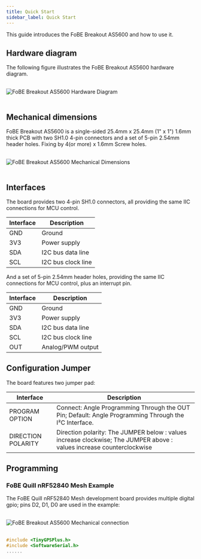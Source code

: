 ```yaml
---
title: Quick Start
sidebar_label: Quick Start
---
```


This guide introduces the FoBE Breakout AS5600 and how to use it.

## Hardware diagram

The following figure illustrates the FoBE Breakout AS5600 hardware diagram.

<br/>
<div style={{ textAlign: 'center' }}>
  <img src="/img/products/f2206-r1a.digram.png" alt="FoBE Breakout AS5600 Hardware Diagram" style={{ width: '80%', height: 'auto' }} />
</div>
<br/>

## Mechanical dimensions

FoBE Breakout AS5600 is a single-sided 25.4mm x 25.4mm (1" x 1") 1.6mm thick PCB with two SH1.0 4-pin connectors and a set of 5-pin 2.54mm header holes. Fixing by 4(or more) x 1.6mm Screw holes.

<br/>
<div style={{ textAlign: 'center' }}>
  <img src="/img/products/f2206-r1a.dimensions.png" alt="FoBE Breakout AS5600 Mechanical Dimensions" style={{ width: '80%', height: 'auto' }} />
</div>
<br/>

## Interfaces

The board provides two 4-pin SH1.0 connectors, all providing the same IIC connections for MCU control.

  |Interface                           |Description |
  |-------------------------------|---------|
  |GND  |Ground       |
  |3V3 |Power supply       |
  |SDA |I2C bus data line       |
  |SCL |I2C bus clock line       |

And a set of 5-pin 2.54mm header holes, providing the same IIC connections for MCU control, plus an interrupt pin.

  |Interface                           |Description |
  |-------------------------------|---------|
  |GND  |Ground       |
  |3V3 |Power supply       |
  |SDA |I2C bus data line       |
  |SCL |I2C bus clock line       |
  |OUT |Analog/PWM output|

## Configuration Jumper

The board features two jumper pad:

|Interface                           |Description |
|-------------------------------|---------|
|PROGRAM OPTION |Connect: Angle Programming Through the OUT Pin; Default: Angle Programming Through the I²C Interface. |
|DIRECTION POLARITY| Direction polarity: The JUMPER below : values increase clockwise; The JUMPER above : values increase counterclockwise |

## Programming

### FoBE Quill nRF52840 Mesh Example
The FoBE Quill nRF52840 Mesh development board provides multiple digital gpio; pins D2, D1, D0 are used in the example:

<br/>
<div style={{ textAlign: 'center' }}>
  <img src="/img/products/f2206-r1a.connection.png" alt="FoBE Breakout AS5600 Mechanical connection" style={{ width: '80%', height: 'auto' }} />
</div>
<br/>

```C++
#include <TinyGPSPlus.h>
#include <SoftwareSerial.h>
......
```